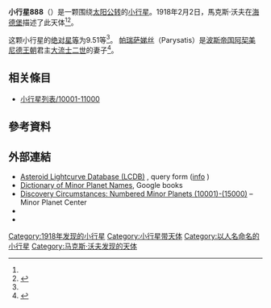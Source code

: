 {{Infobox planet
 | minorplanet     = yes
 | name            = 888 Parysatis
 | background      = #D6D6D6
 | image = 
 | image_size      = 
 | caption         =
 | discovery_ref   =  <ref name="MPC-object" />
 | discoverer      = [[馬克斯·沃夫|馬克斯·沃夫]]
 | discovery_site  = [[海德堡|海德堡]]
 | discovered      = 1918年2月2日
 | mpc_name        = 888 Parysatis
 | alt_names       = 888 Parysatis
 | pronounced      = 
 | named_after     = <ref name="MPC-object" />
 | mp_category     = [[主帶小行星|主帶小行星]] <ref name="MPC-object" /><ref name="jpldata" />
 | orbit_ref       = <ref name="a">[http://ssd.jpl.nasa.gov/sbdb.cgi?sstr=888 888] {{Wayback|url=http://ssd.jpl.nasa.gov/sbdb.cgi?sstr=888 |date=20200803081020 }}，小行星數據庫瀏覽器（JPL Small-Body Database Browser）－[[美国国家航空航天局|美国国家航空航天局]]喷气推进实验室</ref>
 | epoch           = 2018-03-23.0（[[儒略日|JD]] 2458200.5）
 | uncertainty     = 0
 | observation_arc = 
 | aphelion = {{convert|3.234|AU|km|3|abbr=on|lk=out}}
 | perihelion      = {{convert|2.1860549|AU|km|3|abbr=on}}
 | semimajor       = 2.7102724
 | eccentricity    = 0.1934187
 | period          = 4.46[[儒略年|yr]]
 | mean_anomaly    = 197.58256[[度|°]]
 | mean_motion     = {{Deg2DMS|0.22089430|sup=ms}} / day
 | inclination     = 13.84236
 | asc_node        = 123.96567°
 | arg_peri        = 297.98646
 | mean_diameter   = 
 | rotation        = 
 | albedo          =
 | spectral_type   =
 | abs_magnitude   = 9.51<ref name="jpldata" />
}}
'''小行星888'''（{{lang-en|888 Parysatis}}）是一颗围绕[[太阳|太阳]][[公转|公转]]的[[小行星|小行星]]。1918年2月2日，馬克斯·沃夫在[[海德堡|海德堡]]描述了此天体<ref name="a" /><ref>{{cite news|title=小行星列表|url=http://cfa-www.harvard.edu/iau/lists/NumberedMPs.txt|accessdate=2018-10-19|newspaper=哈佛大学|archive-date=2008-05-17|archive-url=https://web.archive.org/web/20080517010638/http://cfa-www.harvard.edu/iau/lists/NumberedMPs.txt|dead-url=no}}</ref>。

这颗小行星的[[绝对星等|绝对星等]]为9.51等<ref name="a" />。
[[帕瑞萨娣丝|帕瑞萨娣丝]]（Parysatis）是[[波斯帝国|波斯帝国]][[阿契美尼德王朝|阿契美尼德王朝]]君主[[大流士二世|大流士二世]]的妻子<ref>{{cite book|author=Paul Herget|title=The Names of the Minor Planets|year=1968}}</ref>。

== 相关條目 ==
*[[小行星列表/10001-11000|小行星列表/10001-11000]]

== 參考資料 ==
{{reflist|refs=

<ref name="jpldata">{{cite web
 |type         = 2018-01-26 last obs.
 |title        = JPL Small-Body Database Browser:888 Parysatis-888 Parysatis
 |url          = https://ssd.jpl.nasa.gov/sbdb.cgi?sstr=888
 |publisher    = [[Jet_Propulsion_Laboratory|Jet Propulsion Laboratory]]
 |accessdate   = 28 March 2018
 |archive-date = 2020-08-03
 |archive-url  = https://web.archive.org/web/20200803081020/https://ssd.jpl.nasa.gov/sbdb.cgi?sstr=888
 |dead-url     = no
}}</ref>

<ref name="MPC-object">{{cite web
  |title      = 888 Parysatis
  |work      = Minor Planet Center
  |url      = https://www.minorplanetcenter.net/db_search/show_object?object_id=888
  |accessdate      = 28 March 2018
  |archive-date      = 2016-03-04
  |archive-url      = https://web.archive.org/web/20160304102455/http://minorplanetcenter.net/db_search/show_object?object_id=888
  |dead-url      = no
  }}</ref>

}}

==  外部連結 ==
* [http://www.minorplanet.info/PHP/lcdbsummaryquery.php Asteroid Lightcurve Database (LCDB)] {{Wayback|url=http://www.minorplanet.info/PHP/lcdbsummaryquery.php |date=20171210173955 }}, query form ([http://www.minorplanet.info/lightcurvedatabase.html info] {{Wayback|url=http://www.minorplanet.info/lightcurvedatabase.html |date=20171216050541 }})
* [https://books.google.com/books?id=aeAg1X7afOoC&pg Dictionary of Minor Planet Names], Google books
* [http://www.minorplanetcenter.net/iau/lists/NumberedMPs010001.html Discovery Circumstances: Numbered Minor Planets (10001)-(15000)] {{Wayback|url=http://www.minorplanetcenter.net/iau/lists/NumberedMPs010001.html |date=20180612162317 }} – Minor Planet Center
* {{AstDys|888}}
* {{JPL small body}}

{{Minor Planet Number|[[小行星887|小行星887]]|[[小行星889|小行星889]]}}
{{小天体}}

[[Category:1918年发现的小行星|Category:1918年发现的小行星]]
[[Category:小行星带天体|Category:小行星带天体]]
[[Category:以人名命名的小行星|Category:以人名命名的小行星]]
[[Category:马克斯·沃夫发现的天体|Category:马克斯·沃夫发现的天体]]


{{beltasteroid-stub}}